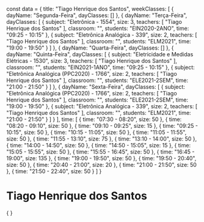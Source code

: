 const data = {
  title: "Tiago Henrique dos Santos",
  weekClasses: [
    {
      dayName: "Segunda-Feira",
      dayClasses: []
    },
    {
      dayName: "Terça-Feira",
      dayClasses: [
        {
          subject: "Eletrônica - 1554",
          size: 3,
          teachers: [
            "Tiago Henrique dos Santos"
          ],
          classroom: "",
          students: "EIN2020-2ANO",
          time: "09:25 - 10:15"
        },
        {
          subject: "Eletrônica Analógica - 339",
          size: 2,
          teachers: [
            "Tiago Henrique dos Santos"
          ],
          classroom: "",
          students: "ELM2021",
          time: "19:00 - 19:50"
        }
      ]
    },
    {
      dayName: "Quarta-Feira",
      dayClasses: []
    },
    {
      dayName: "Quinta-Feira",
      dayClasses: [
        {
          subject: "Eletricidade e Medidas Elétricas - 1530",
          size: 3,
          teachers: [
            "Tiago Henrique dos Santos"
          ],
          classroom: "",
          students: "EIN2021-1ANO",
          time: "09:25 - 10:15"
        },
        {
          subject: "Eletrônica Analógica (PPC2020) - 1766",
          size: 2,
          teachers: [
            "Tiago Henrique dos Santos"
          ],
          classroom: "",
          students: "ELE2021-2SEM",
          time: "21:00 - 21:50"
        }
      ]
    },
    {
      dayName: "Sexta-Feira",
      dayClasses: [
        {
          subject: "Eletrônica Analógica (PPC2020) - 1766",
          size: 2,
          teachers: [
            "Tiago Henrique dos Santos"
          ],
          classroom: "",
          students: "ELE2021-2SEM",
          time: "19:00 - 19:50"
        },
        {
          subject: "Eletrônica Analógica - 339",
          size: 2,
          teachers: [
            "Tiago Henrique dos Santos"
          ],
          classroom: "",
          students: "ELM2021",
          time: "21:00 - 21:50"
        }
      ]
    }
  ],
  time: [
    {
      time: "07:30 - 08:20",
      size: 50
    },
    {
      time: "08:20 - 09:10",
      size: 50
    },
    {
      time: "09:10 - 09:25",
      size: 15
    },
    {
      time: "09:25 - 10:15",
      size: 50
    },
    {
      time: "10:15 - 11:05",
      size: 50
    },
    {
      time: "11:05 - 11:55",
      size: 50
    },
    {
      time: "11:55 - 13:10",
      size: 75
    },
    {
      time: "13:10 - 14:00",
      size: 50
    },
    {
      time: "14:00 - 14:50",
      size: 50
    },
    {
      time: "14:50 - 15:05",
      size: 15
    },
    {
      time: "15:05 - 15:55",
      size: 50
    },
    {
      time: "15:55 - 16:45",
      size: 50
    },
    {
      time: "16:45 - 19:00",
      size: 135
    },
    {
      time: "19:00 - 19:50",
      size: 50
    },
    {
      time: "19:50 - 20:40",
      size: 50
    },
    {
      time: "20:40 - 21:00",
      size: 20
    },
    {
      time: "21:00 - 21:50",
      size: 50
    },
    {
      time: "21:50 - 22:40",
      size: 50
    }
  ]
}

# Tiago Henrique dos Santos

<div>
    {
        <Grid
            title={data.title} 
            weekClasses={data.weekClasses} 
            time={data.time}
        />
    }
</div>